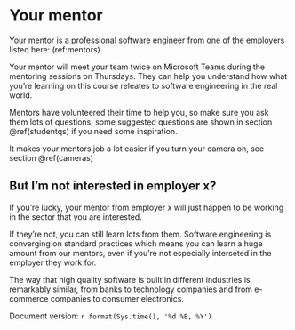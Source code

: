 # Your mentor {#ourmentor}

Your mentor is a professional software engineer from one of the employers listed here: (ref:mentors)

Your mentor will meet your team twice on Microsoft Teams during the mentoring sessions on Thursdays. They can help you understand how what you're learning on this course releates to software engineering in the real world.

Mentors have volunteered their time to help you, so make sure you ask them lots of questions, some suggested questions are shown in section \@ref(studentqs) if you need some inspiration.

It makes your mentors job a lot easier if you turn your camera on, see section \@ref(cameras)

## But I'm not interested in employer x?

If you're lucky, your mentor from employer $x$ will just happen to be working in the sector that you are interested.

If they're not, you can still learn lots from them. Software engineering is converging on standard practices which means you can learn a huge amount from our mentors, even if you're not especially interseted in the employer they work for.

The way that high quality software is built in different industries is remarkably similar, from banks to technology companies and from e-commerce companies to consumer electronics. 

Document version: `r format(Sys.time(), '%d %B, %Y')`
